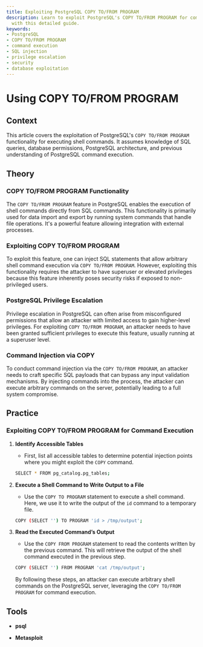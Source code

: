 ```yaml
---
title: Exploiting PostgreSQL COPY TO/FROM PROGRAM
description: Learn to exploit PostgreSQL's COPY TO/FROM PROGRAM for command execution
  with this detailed guide.
keywords:
- PostgreSQL
- COPY TO/FROM PROGRAM
- command execution
- SQL injection
- privilege escalation
- security
- database exploitation
---
```


# Using COPY TO/FROM PROGRAM

## Context

This article covers the exploitation of PostgreSQL's `COPY TO/FROM PROGRAM` functionality for executing shell commands. It assumes knowledge of SQL queries, database permissions, PostgreSQL architecture, and previous understanding of PostgreSQL command execution.

## Theory

### COPY TO/FROM PROGRAM Functionality

The `COPY TO/FROM PROGRAM` feature in PostgreSQL enables the execution of shell commands directly from SQL commands. This functionality is primarily used for data import and export by running system commands that handle file operations. It's a powerful feature allowing integration with external processes.

### Exploiting COPY TO/FROM PROGRAM

To exploit this feature, one can inject SQL statements that allow arbitrary shell command execution via `COPY TO/FROM PROGRAM`. However, exploiting this functionality requires the attacker to have superuser or elevated privileges because this feature inherently poses security risks if exposed to non-privileged users.

### PostgreSQL Privilege Escalation

Privilege escalation in PostgreSQL can often arise from misconfigured permissions that allow an attacker with limited access to gain higher-level privileges. For exploiting `COPY TO/FROM PROGRAM`, an attacker needs to have been granted sufficient privileges to execute this feature, usually running at a superuser level.

### Command Injection via COPY

To conduct command injection via the `COPY TO/FROM PROGRAM`, an attacker needs to craft specific SQL payloads that can bypass any input validation mechanisms. By injecting commands into the process, the attacker can execute arbitrary commands on the server, potentially leading to a full system compromise.

## Practice

### Exploiting COPY TO/FROM PROGRAM for Command Execution

1. **Identify Accessible Tables**
   - First, list all accessible tables to determine potential injection points where you might exploit the `COPY` command.
   
   ```bash
   SELECT * FROM pg_catalog.pg_tables;
   ```

2. **Execute a Shell Command to Write Output to a File**
   - Use the `COPY TO PROGRAM` statement to execute a shell command. Here, we use it to write the output of the `id` command to a temporary file.

   ```bash
   COPY (SELECT '') TO PROGRAM 'id > /tmp/output';
   ```

3. **Read the Executed Command’s Output**
   - Use the `COPY FROM PROGRAM` statement to read the contents written by the previous command. This will retrieve the output of the shell command executed in the previous step.

   ```bash
   COPY (SELECT '') FROM PROGRAM 'cat /tmp/output';
   ```

   By following these steps, an attacker can execute arbitrary shell commands on the PostgreSQL server, leveraging the `COPY TO/FROM PROGRAM` for command execution.

## Tools

- **psql**
   
- **Metasploit**